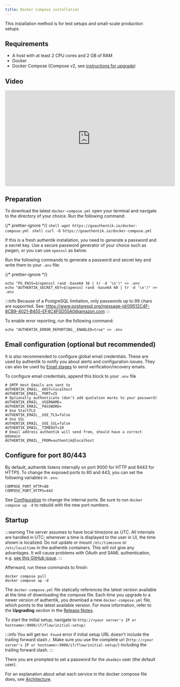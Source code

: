 ```yaml
---
title: Docker Compose installation
---
```


This installation method is for test setups and small-scale production setups.

## Requirements

- A host with at least 2 CPU cores and 2 GB of RAM
- Docker
- Docker Compose (Compose v2, see [instructions for upgrade](https://docs.docker.com/compose/migrate/))

## Video

<iframe
    width="560"
    height="315"
    src="https://www.youtube.com/embed/O1qUbrk4Yc8?si=HiSBjmJYhE_oJhB1&amp;start=22"
    title="YouTube video player"
    frameBorder="0"
    allow="accelerometer; autoplay; clipboard-write; encrypted-media; gyroscope; picture-in-picture; web-share"
    allowFullScreen
></iframe>

## Preparation

To download the latest `docker-compose.yml` open your terminal and navigate to the directory of your choice.
Run the following command:


{/* prettier-ignore */}
<Tabs groupId="OS">
    <TabItem value="Linux" label="Linux" default>
        ```shell
        wget https://goauthentik.io/docker-compose.yml
        ```
    </TabItem>
    <TabItem value="macOS" label="macOS">
        ```shell
        curl -O https://goauthentik.io/docker-compose.yml
        ```
    </TabItem>
</Tabs>

If this is a fresh authentik installation, you need to generate a password and a secret key. Use a secure password generator of your choice such as pwgen, or you can use `openssl` as below.

Run the following commands to generate a password and secret key and write them to your `.env` file:

{/* prettier-ignore */}
```shell
echo "PG_PASS=$(openssl rand -base64 36 | tr -d '\n')" >> .env
echo "AUTHENTIK_SECRET_KEY=$(openssl rand -base64 60 | tr -d '\n')" >> .env
```

:::info
Because of a PostgreSQL limitation, only passwords up to 99 chars are supported. See: https://www.postgresql.org/message-id/09512C4F-8CB9-4021-B455-EF4C4F0D55A0@amazon.com
:::

To enable error reporting, run the following command:

```shell
echo "AUTHENTIK_ERROR_REPORTING__ENABLED=true" >> .env
```

## Email configuration (optional but recommended)

It is also recommended to configure global email credentials. These are used by authentik to notify you about alerts and configuration issues. They can also be used by [Email stages](../../add-secure-apps/flows-stages/stages/email/index.mdx) to send verification/recovery emails.

To configure email credentials, append this block to your `.env` file

```shell
# SMTP Host Emails are sent to
AUTHENTIK_EMAIL__HOST=localhost
AUTHENTIK_EMAIL__PORT=25
# Optionally authenticate (don't add quotation marks to your password)
AUTHENTIK_EMAIL__USERNAME=
AUTHENTIK_EMAIL__PASSWORD=
# Use StartTLS
AUTHENTIK_EMAIL__USE_TLS=false
# Use SSL
AUTHENTIK_EMAIL__USE_SSL=false
AUTHENTIK_EMAIL__TIMEOUT=10
# Email address authentik will send from, should have a correct @domain
AUTHENTIK_EMAIL__FROM=authentik@localhost
```

## Configure for port 80/443

By default, authentik listens internally on port 9000 for HTTP and 9443 for HTTPS. To change the exposed ports to 80 and 443, you can set the following variables in `.env`:

```shell
COMPOSE_PORT_HTTP=80
COMPOSE_PORT_HTTPS=443
```

See [Configuration](../configuration/configuration.mdx) to change the internal ports. Be sure to run `docker compose up -d` to rebuild with the new port numbers.

## Startup

:::warning
The server assumes to have local timezone as UTC.
All internals are handled in UTC; whenever a time is displayed to the user in UI, the time shown is localized.
Do not update or mount `/etc/timezone` or `/etc/localtime` in the authentik containers.
This will not give any advantages. It will cause problems with OAuth and SAML authentication, e.g. [see this GitHub issue](https://github.com/goauthentik/authentik/issues/3005).
:::

Afterward, run these commands to finish:

```shell
docker compose pull
docker compose up -d
```

The `docker-compose.yml` file statically references the latest version available at the time of downloading the compose file. Each time you upgrade to a newer version of authentik, you download a new `docker-compose.yml` file, which points to the latest available version. For more information, refer to the **Upgrading** section in the [Release Notes](../../releases).

To start the initial setup, navigate to `http://<your server's IP or hostname>:9000/if/flow/initial-setup/`.

:::info
You will get `Not Found` error if initial setup URL doesn't include the trailing forward slash `/`. Make sure you use the complete url (`http://<your server's IP or hostname>:9000/if/flow/initial-setup/`) including the trailing forward slash.
:::

There you are prompted to set a password for the `akadmin` user (the default user).

For an explanation about what each service in the docker compose file does, see [Architecture](../../core/architecture.md).
